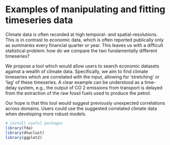 # Examples of manipulating and fitting timeseries data

Climate data is often recorded at high temporal- and spatial-resolutions. This is in contrast to economic data, which is often reported publically only as summaries every financial quarter or year. This leaves us with a difficult statistical problem: how do we compare the two fundamentally different timeseries?

We propose a tool which would allow users to search economic datasets against a wealth of climate data. Specifically, we aim to find climate timeseries which are correlated with the input, allowing for 'stretching' or 'lag' of these timeseries. A clear example can be understood as a time-delay system, e.g., the output of CO 2 emissions from transport is delayed from the extraction of the raw fossil fuels used to produce the petrol.

Our hope is that this tool would suggest previously unexpected correlations across domains. Users could use the suggested correlated climate data when developing more robust models.

```r
# install useful packages
library(fda)
library(dtwclust)
library(ggplot2)
```
